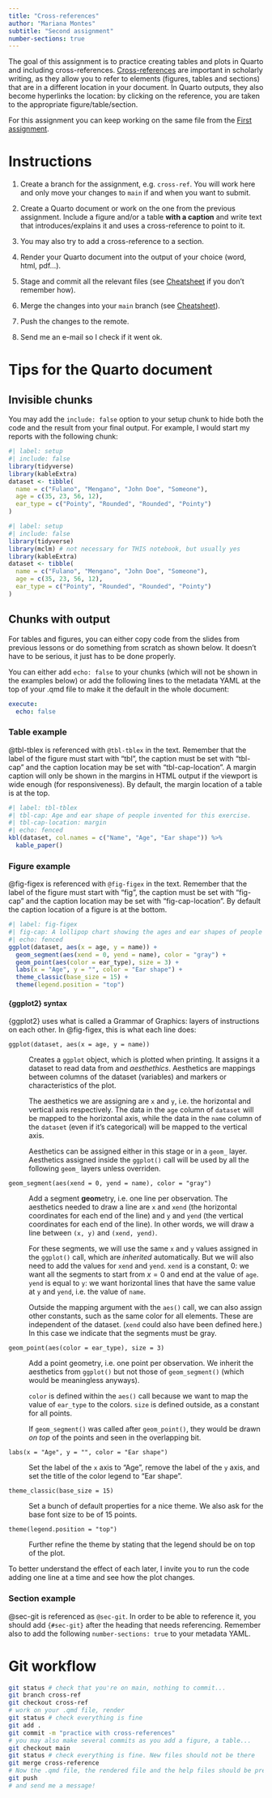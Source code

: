 ```yaml
---
title: "Cross-references"
author: "Mariana Montes"
subtitle: "Second assignment"
number-sections: true
---
```


The goal of this assignment is to practice creating tables and plots in Quarto and including cross-references. [Cross-references](https://quarto.org/docs/authoring/cross-references.html) are important in scholarly writing, as they allow you to refer to elements (figures, tables and sections) that are in a different location in your document. In Quarto outputs, they also become hyperlinks the location: by clicking on the reference, you are taken to the appropriate figure/table/section.

For this assignment you can keep working on the same file from the [First assignment](../git/assignment.qmd).

# Instructions

1. Create a branch for the assignment, e.g. `cross-ref`. You will work here and only move your changes to `main` if and when you want to submit.

1. Create a Quarto document or work on the one from the previous assignment. Include a figure and/or a table **with a caption** and write text that introduces/explains it and uses a cross-reference to point to it.

1. You may also try to add a cross-reference to a section.

1. Render your Quarto document into the output of your choice (word, html, pdf...).

1. Stage and commit all the relevant files (see [Cheatsheet](../git/cheatsheet.qmd#daily-workflow) if you don't remember how).

1. Merge the changes into your `main` branch (see [Cheatsheet](../git/cheatsheet.qmd#work-with-branches)).

1. Push the changes to the remote.

1. Send me an e-mail so I check if it went ok.

# Tips for the Quarto document

## Invisible chunks

You may add the `include: false` option to your setup chunk to hide both the code and the result from your final output. For example, I would start my reports with the following chunk:

```r
#| label: setup
#| include: false
library(tidyverse)
library(kableExtra)
dataset <- tibble(
  name = c("Fulano", "Mengano", "John Doe", "Someone"),
  age = c(35, 23, 56, 12),
  ear_type = c("Pointy", "Rounded", "Rounded", "Pointy")
)

```


```r
#| label: setup
#| include: false
library(tidyverse)
library(mclm) # not necessary for THIS notebook, but usually yes
library(kableExtra)
dataset <- tibble(
  name = c("Fulano", "Mengano", "John Doe", "Someone"),
  age = c(35, 23, 56, 12),
  ear_type = c("Pointy", "Rounded", "Rounded", "Pointy")
)
```

## Chunks with output

For tables and figures, you can either copy code from the slides from previous lessons or do something from scratch as shown below. It doesn't have to be serious, it just has to be done properly.

You can either add `echo: false` to your chunks (which will not be shown in the examples below) or add the following lines to the metadata YAML at the top of your .qmd file to make it the default in the whole document:

```yml
execute:
  echo: false
```

:::: {.panel-tabset}

### Table example

@tbl-tblex is referenced with `@tbl-tblex` in the text. Remember that the label of the figure must start with "tbl", the caption must be set with "tbl-cap" and the caption location may be set with "tbl-cap-location". A margin caption will only be shown in the margins in HTML output if the viewport is wide enough (for responsiveness). By default, the margin location of a table is at the top.

```r
#| label: tbl-tblex
#| tbl-cap: Age and ear shape of people invented for this exercise.
#| tbl-cap-location: margin
#| echo: fenced
kbl(dataset, col.names = c("Name", "Age", "Ear shape")) %>% 
  kable_paper()
```
  
### Figure example

@fig-figex is referenced with `@fig-figex` in the text. Remember that the label of the figure must start with "fig", the caption must be set with "fig-cap" and the caption location may be set with "fig-cap-location". By default the caption location of a figure is at the bottom.

```r
#| label: fig-figex
#| fig-cap: A lollipop chart showing the ages and ear shapes of people invented for this exercise.
#| echo: fenced
ggplot(dataset, aes(x = age, y = name)) +
  geom_segment(aes(xend = 0, yend = name), color = "gray") +
  geom_point(aes(color = ear_type), size = 3) +
  labs(x = "Age", y = "", color = "Ear shape") +
  theme_classic(base_size = 15) +
  theme(legend.position = "top")
```
::: {.callout-tip collapse=true}
#### {ggplot2} syntax

{ggplot2} uses what is called a Grammar of Graphics: layers of instructions on each other. In @fig-figex, this is what each line does:

`ggplot(dataset, aes(x = age, y = name))`

:   Creates a `ggplot` object, which is plotted when printing. It assigns it a dataset to read data from and *aesthethics*. Aesthetics are mappings between columns of the dataset (variables) and markers or characteristics of the plot.

:   The aesthetics we are assigning are `x` and `y`, i.e. the horizontal and vertical axis respectively. The data in the `age` column of `dataset` will be mapped to the horizontal axis, while the data in the `name` column of the `dataset` (even if it's categorical) will be mapped to the vertical axis.

:   Aesthetics can be assigned either in this stage or in a `geom_` layer. Aesthetics assigned inside the `ggplot()` call will be used by all the following `geom_` layers unless overriden.

`geom_segment(aes(xend = 0, yend = name), color = "gray")`

:   Add a segment **geom**etry, i.e. one line per observation. The aesthetics needed to draw a line are `x` and `xend` (the horizontal coordinates for each end of the line) and `y` and `yend` (the vertical coordinates for each end of the line). In other words, we will draw a line between `(x, y)` and `(xend, yend)`.

:   For these segments, we will use the same `x` and `y` values assigned in the `ggplot()` call, which are *inherited* automatically. But we will also need to add the values for `xend` and `yend`. `xend` is a constant, 0: we want all the segments to start from $x=0$ and end at the value of `age`. `yend` is equal to `y`: we want horizontal lines that have the same value at `y` and `yend`, i.e. the value of `name`.

:   Outside the mapping argument with the `aes()` call, we can also assign other constants, such as the same color for all elements. These are independent of the dataset. (`xend` could also have been defined here.) In this case we indicate that the segments must be gray.

`geom_point(aes(color = ear_type), size = 3)`

:   Add a point geometry, i.e. one point per observation. We inherit the aesthetics from `ggplot()` but not those of `geom_segment()` (which would be meaningless anyways).

:   `color` is defined within the `aes()` call because we want to map the value of `ear_type` to the colors. `size` is defined outside, as a constant for all points.

:   If `geom_segment()` was called after `geom_point()`, they would be drawn *on top* of the points and seen in the overlapping bit.

`labs(x = "Age", y = "", color = "Ear shape")`

:   Set the label of the `x` axis to "Age", remove the label of the `y` axis, and set the title of the color legend to "Ear shape".

`theme_classic(base_size = 15)`

:   Set a bunch of default properties for a nice theme. We also ask for the base font size to be of 15 points.

`theme(legend.position = "top")`

:   Further refine the theme by stating that the legend should be on top of the plot.

To better understand the effect of each later, I invite you to run the code adding one line at a time and see how the plot changes.

:::

### Section example

@sec-git is referenced as `@sec-git`. In order to be able to reference it, you should add ` {#sec-git}` after the heading that needs referencing. Remember also to add the following `number-sections: true` to your metadata YAML.

::::

# Git workflow {#sec-git}

```bash
git status # check that you're on main, nothing to commit...
git branch cross-ref
git checkout cross-ref
# work on your .qmd file, render
git status # check everything is fine
git add .
git commit -m "practice with cross-references"
# you may also make several commits as you add a figure, a table...
git checkout main
git status # check everything is fine. New files should not be there
git merge cross-reference
# Now the .qmd file, the rendered file and the help files should be present
git push
# and send me a message!
```
